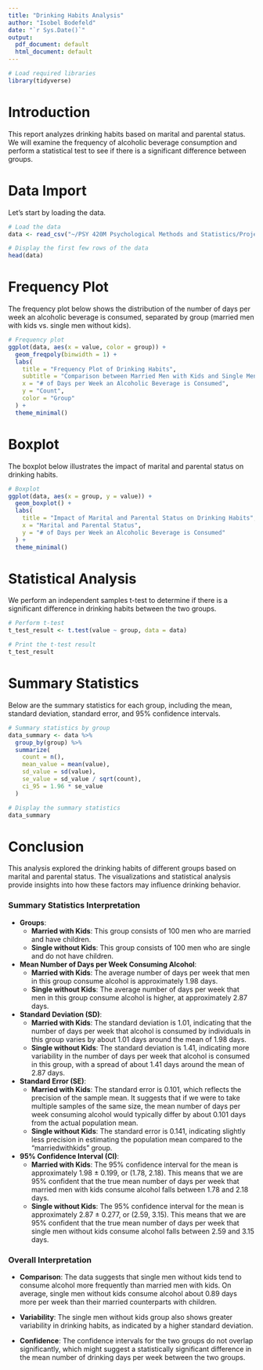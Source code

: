 ```yaml
---
title: "Drinking Habits Analysis"
author: "Isobel Bodefeld"
date: "`r Sys.Date()`"
output:
  pdf_document: default
  html_document: default
---
```


```r
# Load required libraries
library(tidyverse)
```

# Introduction
This report analyzes drinking habits based on marital and parental status. We will examine the frequency of alcoholic beverage consumption and perform a statistical test to see if there is a significant difference between groups.

# Data Import
Let's start by loading the data.

```r
# Load the data
data <- read_csv("~/PSY 420M Psychological Methods and Statistics/Project/data.csv")

# Display the first few rows of the data
head(data)
```

# Frequency Plot
The frequency plot below shows the distribution of the number of days per week an alcoholic beverage is consumed, separated by group (married men with kids vs. single men without kids).

```r
# Frequency plot
ggplot(data, aes(x = value, color = group)) + 
  geom_freqpoly(binwidth = 1) +
  labs(
    title = "Frequency Plot of Drinking Habits",
    subtitle = "Comparison between Married Men with Kids and Single Men without Kids",
    x = "# of Days per Week an Alcoholic Beverage is Consumed",
    y = "Count",
    color = "Group"
  ) +
  theme_minimal()
```

# Boxplot
The boxplot below illustrates the impact of marital and parental status on drinking habits.

```r
# Boxplot
ggplot(data, aes(x = group, y = value)) + 
  geom_boxplot() + 
  labs(
    title = "Impact of Marital and Parental Status on Drinking Habits",
    x = "Marital and Parental Status",
    y = "# of Days per Week an Alcoholic Beverage is Consumed"
  ) +
  theme_minimal()
```

# Statistical Analysis
We perform an independent samples t-test to determine if there is a significant difference in drinking habits between the two groups.

```r
# Perform t-test
t_test_result <- t.test(value ~ group, data = data)

# Print the t-test result
t_test_result
```

# Summary Statistics
Below are the summary statistics for each group, including the mean, standard deviation, standard error, and 95% confidence intervals.

```r
# Summary statistics by group
data_summary <- data %>% 
  group_by(group) %>% 
  summarize(
    count = n(),
    mean_value = mean(value),
    sd_value = sd(value),
    se_value = sd_value / sqrt(count),
    ci_95 = 1.96 * se_value
  )

# Display the summary statistics
data_summary
```

# Conclusion
This analysis explored the drinking habits of different groups based on marital and parental status. The visualizations and statistical analysis provide insights into how these factors may influence drinking behavior.

### Summary Statistics Interpretation

- **Groups**:
  - **Married with Kids**: This group consists of 100 men who are married and have children.
  - **Single without Kids**: This group consists of 100 men who are single and do not have children.

- **Mean Number of Days per Week Consuming Alcohol**:
  - **Married with Kids**: The average number of days per week that men in this group consume alcohol is approximately 1.98 days.
  - **Single without Kids**: The average number of days per week that men in this group consume alcohol is higher, at approximately 2.87 days.

- **Standard Deviation (SD)**:
  - **Married with Kids**: The standard deviation is 1.01, indicating that the number of days per week that alcohol is consumed by individuals in this group varies by about 1.01 days around the mean of 1.98 days.
  - **Single without Kids**: The standard deviation is 1.41, indicating more variability in the number of days per week that alcohol is consumed in this group, with a spread of about 1.41 days around the mean of 2.87 days.

- **Standard Error (SE)**:
  - **Married with Kids**: The standard error is 0.101, which reflects the precision of the sample mean. It suggests that if we were to take multiple samples of the same size, the mean number of days per week consuming alcohol would typically differ by about 0.101 days from the actual population mean.
  - **Single without Kids**: The standard error is 0.141, indicating slightly less precision in estimating the population mean compared to the "marriedwithkids" group.

- **95% Confidence Interval (CI)**:
  - **Married with Kids**: The 95% confidence interval for the mean is approximately 1.98 ± 0.199, or (1.78, 2.18). This means that we are 95% confident that the true mean number of days per week that married men with kids consume alcohol falls between 1.78 and 2.18 days.
  - **Single without Kids**: The 95% confidence interval for the mean is approximately 2.87 ± 0.277, or (2.59, 3.15). This means that we are 95% confident that the true mean number of days per week that single men without kids consume alcohol falls between 2.59 and 3.15 days.

### Overall Interpretation
- **Comparison**: The data suggests that single men without kids tend to consume alcohol more frequently than married men with kids. On average, single men without kids consume alcohol about 0.89 days more per week than their married counterparts with children.
  
- **Variability**: The single men without kids group also shows greater variability in drinking habits, as indicated by a higher standard deviation.

- **Confidence**: The confidence intervals for the two groups do not overlap significantly, which might suggest a statistically significant difference in the mean number of drinking days per week between the two groups.
